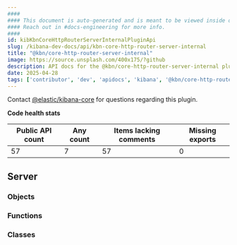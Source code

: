 ```yaml
---
####
#### This document is auto-generated and is meant to be viewed inside our experimental, new docs system.
#### Reach out in #docs-engineering for more info.
####
id: kibKbnCoreHttpRouterServerInternalPluginApi
slug: /kibana-dev-docs/api/kbn-core-http-router-server-internal
title: "@kbn/core-http-router-server-internal"
image: https://source.unsplash.com/400x175/?github
description: API docs for the @kbn/core-http-router-server-internal plugin
date: 2025-04-28
tags: ['contributor', 'dev', 'apidocs', 'kibana', '@kbn/core-http-router-server-internal']
---
```




Contact [@elastic/kibana-core](https://github.com/orgs/elastic/teams/kibana-core) for questions regarding this plugin.

**Code health stats**

| Public API count  | Any count | Items lacking comments | Missing exports |
|-------------------|-----------|------------------------|-----------------|
| 57 | 7 | 57 | 0 |

## Server

### Objects
<DocDefinitionList data={kbnCoreHttpRouterServerInternalObj.server.objects}/>

### Functions
<DocDefinitionList data={kbnCoreHttpRouterServerInternalObj.server.functions}/>

### Classes
<DocDefinitionList data={kbnCoreHttpRouterServerInternalObj.server.classes}/>

